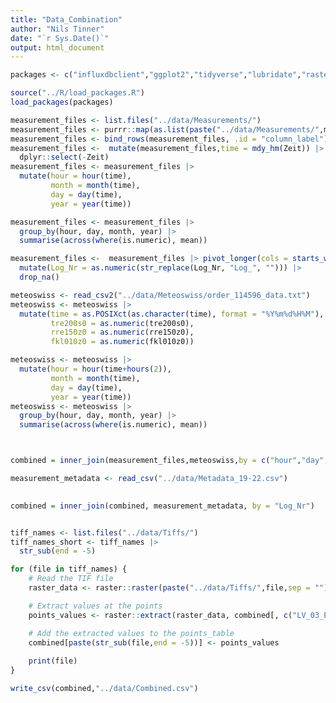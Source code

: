 ```yaml
---
title: "Data_Combination"
author: "Nils Tinner"
date: "`r Sys.Date()`"
output: html_document
---
```


```r
packages <- c("influxdbclient","ggplot2","tidyverse","lubridate","raster","dplyr","googledrive","caret","rgdal","keras")

source("../R/load_packages.R")
load_packages(packages)

```

```r
measurement_files <- list.files("../data/Measurements/")
measurement_files <- purrr::map(as.list(paste("../data/Measurements/",measurement_files,sep = "")),~read_csv(.))
measurement_files <- bind_rows(measurement_files, .id = "column_label")
measurement_files <-  mutate(measurement_files,time = mdy_hm(Zeit)) |>
  dplyr::select(-Zeit)
measurement_files <- measurement_files |>
  mutate(hour = hour(time),
         month = month(time),
         day = day(time),
         year = year(time))

measurement_files <- measurement_files |>
  group_by(hour, day, month, year) |>
  summarise(across(where(is.numeric), mean))

measurement_files <-  measurement_files |> pivot_longer(cols = starts_with("L"), names_to = "Log_Nr",values_to = "temperature") |>
  mutate(Log_Nr = as.numeric(str_replace(Log_Nr, "Log_", ""))) |>
  drop_na()
```

```r
meteoswiss <- read_csv2("../data/Meteoswiss/order_114596_data.txt")
meteoswiss <- meteoswiss |>
  mutate(time = as.POSIXct(as.character(time), format = "%Y%m%d%H%M"),
         tre200s0 = as.numeric(tre200s0),
         rre150z0 = as.numeric(rre150z0),
         fkl010z0 = as.numeric(fkl010z0))

meteoswiss <- meteoswiss |>
  mutate(hour = hour(time+hours(2)),
         month = month(time),
         day = day(time),
         year = year(time))
meteoswiss <- meteoswiss |>
  group_by(hour, day, month, year) |>
  summarise(across(where(is.numeric), mean))



combined = inner_join(measurement_files,meteoswiss,by = c("hour","day","month","year"))

```



```r
measurement_metadata <- read_csv("../data/Metadata_19-22.csv")
  

combined = inner_join(combined, measurement_metadata, by = "Log_Nr")



```



```r

tiff_names <- list.files("../data/Tiffs/")
tiff_names_short <- tiff_names |>
  str_sub(end = -5)

for (file in tiff_names) {
    # Read the TIF file
    raster_data <- raster::raster(paste("../data/Tiffs/",file,sep = ""))

    # Extract values at the points
    points_values <- raster::extract(raster_data, combined[, c("LV_03_E", "LV_03_N")])

    # Add the extracted values to the points_table
    combined[paste(str_sub(file,end = -5))] <- points_values
    
    print(file)
}

write_csv(combined,"../data/Combined.csv")
```
